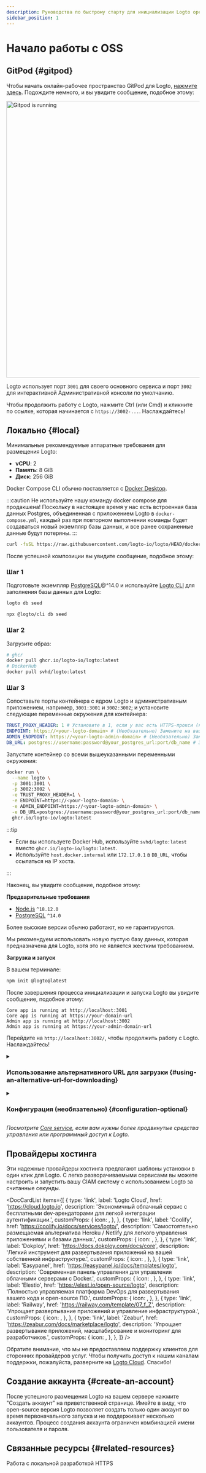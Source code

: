 ```yaml
---
description: Руководства по быстрому старту для инициализации Logto open-source service (OSS).
sidebar_position: 1
---
```




# Начало работы с OSS

## GitPod \{#gitpod}

Чтобы начать онлайн-рабочее пространство GitPod для Logto, <a href="https://gitpod.io/#https://github.com/logto-io/demo" target="_blank" rel="noopener">нажмите здесь</a>. Подождите немного, и вы увидите сообщение, подобное этому:

<p>
  <img src={gitpodRunning} alt="Gitpod is running" width="720px" style={{ borderRadius: '4px' }} />
</p>

Logto использует порт `3001` для своего основного сервиса и порт `3002` для интерактивной Административной консоли по умолчанию.

Чтобы продолжить работу с Logto, нажмите Ctrl (или Cmd) и кликните по ссылке, которая начинается с `https://3002-...`. Наслаждайтесь!

## Локально \{#local}

Минимальные рекомендуемые аппаратные требования для размещения Logto:

- **vCPU**: 2
- **Память**: 8 GiB
- **Диск**: 256 GiB

<Tabs>

<TabItem value="docker-compose" label="Docker Compose">

Docker Compose CLI обычно поставляется с [Docker Desktop](https://www.docker.com/products/docker-desktop).

:::caution
Не используйте нашу команду docker compose для продакшена! Поскольку в настоящее время у нас есть встроенная база данных Postgres, объединенная с приложением Logto в `docker-compose.yml`, каждый раз при повторном выполнении команды будет создаваться новый экземпляр базы данных, и все ранее сохраненные данные будут потеряны.
:::

```bash
curl -fsSL https://raw.githubusercontent.com/logto-io/logto/HEAD/docker-compose.yml | docker compose -p logto -f - up
```

После успешной композиции вы увидите сообщение, подобное этому:

</TabItem>

<TabItem value="docker" label="Docker">

<h3>Шаг 1</h3>

Подготовьте экземпляр [PostgreSQL](https://www.postgresql.org/)@^14.0 и используйте [Logto CLI](/logto-oss/using-cli) для заполнения базы данных для Logto:

<Tabs groupId="cmd">

  <TabItem value="cli" label="CLI">

```bash
logto db seed
```

  </TabItem>
  <TabItem value="npx" label="npx">

```bash
npx @logto/cli db seed
```

  </TabItem>

</Tabs>

<h3>Шаг 2</h3>

Загрузите образ:

```bash
# ghcr
docker pull ghcr.io/logto-io/logto:latest
# DockerHub
docker pull svhd/logto:latest
```

<h3>Шаг 3</h3>

Сопоставьте порты контейнера с ядром Logto и административным приложением, например, `3001:3001` и `3002:3002`; и установите следующие переменные окружения для контейнера:

```yml
TRUST_PROXY_HEADER: 1 # Установите в 1, если у вас есть HTTPS-прокси (например, Nginx) перед Logto
ENDPOINT: https://<your-logto-domain> # (Необязательно) Замените на ваш URL-адрес Logto, если вы используете пользовательский домен
ADMIN_ENDPOINT: https://<your-logto-admin-domain> # (Необязательно) Замените на ваш URL-адрес администратора Logto, если вы используете пользовательский домен
DB_URL: postgres://username:password@your_postgres_url:port/db_name # Замените на ваш DSN Postgres
```

Запустите контейнер со всеми вышеуказанными переменными окружения:

```bash
docker run \
  --name logto \
  -p 3001:3001 \
  -p 3002:3002 \
  -e TRUST_PROXY_HEADER=1 \
  -e ENDPOINT=https://<your-logto-domain> \
  -e ADMIN_ENDPOINT=https://<your-logto-admin-domain> \
  -e DB_URL=postgres://username:password@your_postgres_url:port/db_name \
  ghcr.io/logto-io/logto:latest
```

:::tip

- Если вы используете Docker Hub, используйте `svhd/logto:latest` вместо `ghcr.io/logto-io/logto:latest`.
- Используйте `host.docker.internal` или `172.17.0.1` в `DB_URL`, чтобы ссылаться на IP хоста.

:::

Наконец, вы увидите сообщение, подобное этому:

</TabItem>

<TabItem value="npm" label="npm-init">

**Предварительные требования**

- [Node.js](https://nodejs.org/) `^18.12.0`
- [PostgreSQL](https://postgresql.org/) `^14.0`

Более высокие версии обычно работают, но не гарантируются.

Мы рекомендуем использовать новую пустую базу данных, которая предназначена для Logto, хотя это не является жестким требованием.

**Загрузка и запуск**

В вашем терминале:

```bash
npm init @logto@latest
```

После завершения процесса инициализации и запуска Logto вы увидите сообщение, подобное этому:

</TabItem>

</Tabs>

```text
Core app is running at http://localhost:3001
Core app is running at https://your-domain-url
Admin app is running at http://localhost:3002
Admin app is running at https://your-admin-domain-url
```

Перейдите на `http://localhost:3002/`, чтобы продолжить работу с Logto. Наслаждайтесь!

<details>

<summary>

### Использование альтернативного URL для загрузки \{#using-an-alternative-url-for-downloading}

</summary>

Если вы хотите указать URL для zip-файла Logto, используйте опцию `--download-url`. Например:

```
npm init @logto@latest -- --download-url=https://github.com/logto-io/logto/releases/download/v1.2.2/logto.tar.gz
```

Обратите внимание, что дополнительный `--` необходим для передачи аргументов NPM.

</details>

<details>

<summary>

### Конфигурация (необязательно) \{#configuration-optional}

</summary>

Logto использует переменные окружения для конфигурации, а также поддерживает файл `.env`. См. [Конфигурация](/concepts/core-service/configuration) для подробного использования и полного списка переменных.

</details>

_Посмотрите [Core service](/concepts/core-service), если вам нужны более продвинутые средства управления или программный доступ к Logto._

## Провайдеры хостинга

Эти надежные провайдеры хостинга предлагают шаблоны установки в один клик для Logto. С легко разворачиваемыми сервисами вы можете настроить и запустить вашу CIAM систему с использованием Logto за считанные секунды.

<DocCardList
  items={[
    {
      type: 'link',
      label: 'Logto Cloud',
      href: 'https://cloud.logto.io',
      description:
        'Экономичный облачный сервис с бесплатными dev-арендаторами для легкой интеграции аутентификации.',
      customProps: {
        icon: <LogtoIcon />,
      },
    },
    {
      type: 'link',
      label: 'Coolify',
      href: 'https://coolify.io/docs/services/logto/',
      description:
        'Самостоятельно размещаемая альтернатива Heroku / Netlify для легкого управления приложениями и базами данных.',
      customProps: {
        icon: <CoolifyIcon />,
      },
    },
    {
      type: 'link',
      label: 'Dokploy',
      href: 'https://docs.dokploy.com/docs/core',
      description:
        'Легкий инструмент для развертывания приложений на вашей собственной инфраструктуре.',
      customProps: {
        icon: <DokployIcon />,
      },
    },
    {
      type: 'link',
      label: 'Easypanel',
      href: 'https://easypanel.io/docs/templates/logto',
      description: 'Современная панель управления для управления облачными серверами с Docker.',
      customProps: {
        icon: <EasypanelIcon />,
      },
    },
    {
      type: 'link',
      label: 'Elestio',
      href: 'https://elest.io/open-source/logto',
      description:
        'Полностью управляемая платформа DevOps для развертывания вашего кода и open-source ПО.',
      customProps: {
        icon: <ElestioIcon />,
      },
    },
    {
      type: 'link',
      label: 'Railway',
      href: 'https://railway.com/template/07_f_Z',
      description: 'Упрощает развертывание приложений и управление инфраструктурой.',
      customProps: {
        icon: <RailwayIcon />,
      },
    },
    {
      type: 'link',
      label: 'Zeabur',
      href: 'https://zeabur.com/docs/marketplace/logto',
      description:
        'Упрощает развертывание приложений, масштабирование и мониторинг для разработчиков.',
      customProps: {
        icon: <ZeaburIcon />,
      },
    },
  ]}
/>

Обратите внимание, что мы не предоставляем поддержку клиентов для сторонних провайдеров услуг. Чтобы получить доступ к нашим каналам поддержки, пожалуйста, разверните на [Logto Cloud](https://cloud.logto.io). Спасибо!

## Создание аккаунта \{#create-an-account}

После успешного размещения Logto на вашем сервере нажмите "Создать аккаунт" на приветственной странице. Имейте в виду, что open-source версия Logto позволяет создать только один аккаунт во время первоначального запуска и не поддерживает несколько аккаунтов. Процесс создания аккаунта ограничен комбинацией имени пользователя и пароля.

## Связанные ресурсы \{#related-resources}

<Url href="https://blog.logto.io/local-https">Работа с локальной разработкой HTTPS</Url>

